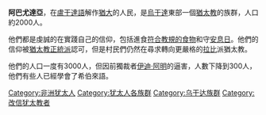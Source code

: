 {{unreferenced|time=2015-10-23T01:29:06+00:00}}
'''阿巴尤達亞'''，在[[盧干達語|盧干達語]]解作[[猶大|猶大]]的人民，是[[烏干達|烏干達]]東部一個[[猶太教|猶太教]]的族群，人口約2000人。

他們都是虔誠的在實踐自己的信仰，包括進食[[符合教規的食物_(猶太教)|符合教規的食物]]和守[[安息日|安息日]]。他們的信仰被[[猶太教正統派|猶太教正統派]]認可，但是村民們仍然在尋求轉向更嚴格的[[拉比|拉比]]派猶太教。

他們的人口一度有3000人，但因前獨裁者[[伊迪·阿明|伊迪·阿明]]的逼害，人數下降到300人，他們有些人已經學會了希伯來語。

{{犹太人和犹太教}}

[[Category:非洲犹太人|Category:非洲犹太人]]
[[Category:犹太人各族群|Category:犹太人各族群]]
[[Category:乌干达族群|Category:乌干达族群]]
[[Category:改信犹太教者|Category:改信犹太教者]]